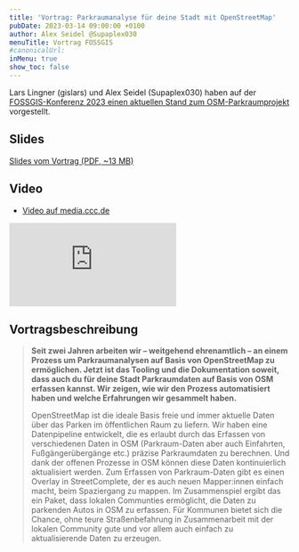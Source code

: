 ```yaml
---
title: 'Vortrag: Parkraumanalyse für deine Stadt mit OpenStreetMap'
pubDate: 2023-03-14 09:00:00 +0100
author: Alex Seidel @Supaplex030
menuTitle: Vortrag FOSSGIS
#canonicalUrl:
inMenu: true
show_toc: false
---
```


Lars Lingner (gislars) und Alex Seidel (Supaplex030) haben auf der [FOSSGIS-Konferenz 2023 einen aktuellen Stand zum OSM-Parkraumprojekt](https://pretalx.com/fossgis2023/talk/VPG9WE/) vorgestellt.

## Slides

[Slides vom Vortrag (PDF, ~13 MB)](/images/posts/fossgis_2023_parkraumanalyse_für_deine_stadt.pdf)

## Video

- [Video auf media.ccc.de](https://media.ccc.de/v/fossgis2023-23697-parkraumanalyse-fr-deine-stadt-mit-openstreetmap)

<div class="aspect-h-9 aspect-w-16 mt-10 w-full">
  <iframe
    class=""
    src="https://media.ccc.de/v/fossgis2023-23697-parkraumanalyse-fr-deine-stadt-mit-openstreetmap/oembed"
    frameborder="0"
    allowfullscreen
  ></iframe>
</div>

## Vortragsbeschreibung

> **Seit zwei Jahren arbeiten wir – weitgehend ehrenamtlich – an einem Prozess um Parkraumanalysen auf Basis von OpenStreetMap zu ermöglichen. Jetzt ist das Tooling und die Dokumentation soweit, dass auch du für deine Stadt Parkraumdaten auf Basis von OSM erfassen kannst. Wir zeigen, wie wir den Prozess automatisiert haben und welche Erfahrungen wir gesammelt haben.**
>
> OpenStreetMap ist die ideale Basis freie und immer aktuelle Daten über das Parken im öffentlichen Raum zu liefern. Wir haben eine Datenpipeline entwickelt, die es erlaubt durch das Erfassen von verschiedenen Daten in OSM (Parkraum-Daten aber auch Einfahrten, Fußgängerübergänge etc.) präzise Parkraumdaten zu berechnen. Und dank der offenen Prozesse in OSM können diese Daten kontinuierlich aktualisiert werden. Zum Erfassen von Parkraum-Daten gibt es einen Overlay in StreetComplete, der es auch neuen Mapper:innen einfach macht, beim Spaziergang zu mappen. Im Zusammenspiel ergibt das ein Paket, dass lokalen Communties ermöglicht, die Daten zu parkenden Autos in OSM zu erfassen. Für Kommunen bietet sich die Chance, ohne teure Straßenbefahrung in Zusammenarbeit mit der lokalen Community gute und vor allem auch einfach zu aktualisierende Daten zu erzeugen.
